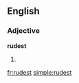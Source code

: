 ==English==

===Adjective===
'''rudest'''

# {{superlative of|[[rude]]}}

[[fr:rudest]]
[[simple:rudest]]